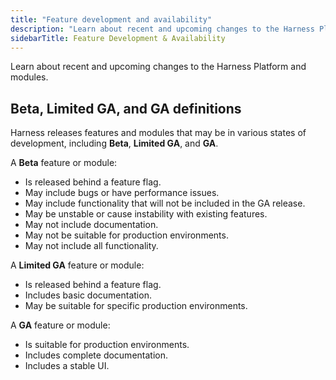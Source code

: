```yaml
---
title: "Feature development and availability"
description: "Learn about recent and upcoming changes to the Harness Platform and modules."
sidebarTitle: Feature Development & Availability
---
```


Learn about recent and upcoming changes to the Harness Platform and modules.

<CardGroup cols={3}>
  <Card title="Release notes" icon="angle-right" iconType="solid" href="https://developer.harness.io/release-notes" horizontal />
  <Card title="Product roadmap" icon="angle-right" iconType="solid" href="https://developer.harness.io/roadmap" horizontal />
  <Card title="Early access features" icon="angle-right" iconType="solid" href="https://developer.harness.io/release-notes/early-access" horizontal />
</CardGroup>

## Beta, Limited GA, and GA definitions

Harness releases features and modules that may be in various states of development, including **Beta**, **Limited GA**, and **GA**.

A **Beta** feature or module:

- Is released behind a feature flag.
- May include bugs or have performance issues.
- May include functionality that will not be included in the GA release.
- May be unstable or cause instability with existing features.
- May not include documentation.
- May not be suitable for production environments.
- May not include all functionality.

A **Limited GA** feature or module:

- Is released behind a feature flag.
- Includes basic documentation.
- May be suitable for specific production environments.

A **GA** feature or module:

- Is suitable for production environments.
- Includes complete documentation.
- Includes a stable UI.
